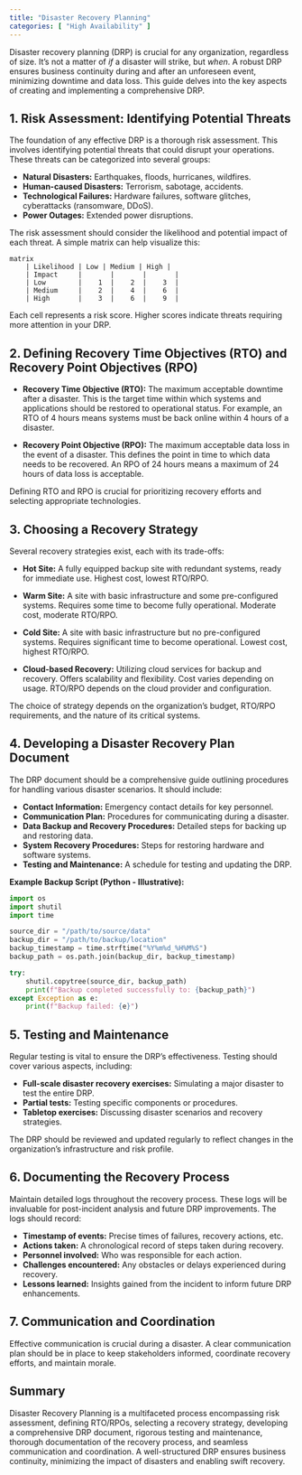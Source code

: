 ```yaml
---
title: "Disaster Recovery Planning"
categories: [ "High Availability" ]
---
```



Disaster recovery planning (DRP) is crucial for any organization, regardless of size.  It's not a matter of *if* a disaster will strike, but *when*.  A robust DRP ensures business continuity during and after an unforeseen event, minimizing downtime and data loss. This guide delves into the key aspects of creating and implementing a comprehensive DRP.


## 1. Risk Assessment: Identifying Potential Threats

The foundation of any effective DRP is a thorough risk assessment. This involves identifying potential threats that could disrupt your operations.  These threats can be categorized into several groups:

* **Natural Disasters:** Earthquakes, floods, hurricanes, wildfires.
* **Human-caused Disasters:** Terrorism, sabotage, accidents.
* **Technological Failures:** Hardware failures, software glitches, cyberattacks (ransomware, DDoS).
* **Power Outages:** Extended power disruptions.

The risk assessment should consider the likelihood and potential impact of each threat.  A simple matrix can help visualize this:

```mermaid
matrix
    | Likelihood | Low | Medium | High |
    | Impact     |       |       |       |
    | Low        |    1  |    2  |    3  |
    | Medium     |    2  |    4  |    6  |
    | High       |    3  |    6  |    9  |
```

Each cell represents a risk score. Higher scores indicate threats requiring more attention in your DRP.


## 2. Defining Recovery Time Objectives (RTO) and Recovery Point Objectives (RPO)

* **Recovery Time Objective (RTO):** The maximum acceptable downtime after a disaster.  This is the target time within which systems and applications should be restored to operational status.  For example, an RTO of 4 hours means systems must be back online within 4 hours of a disaster.

* **Recovery Point Objective (RPO):** The maximum acceptable data loss in the event of a disaster.  This defines the point in time to which data needs to be recovered.  An RPO of 24 hours means a maximum of 24 hours of data loss is acceptable.

Defining RTO and RPO is crucial for prioritizing recovery efforts and selecting appropriate technologies.


## 3. Choosing a Recovery Strategy

Several recovery strategies exist, each with its trade-offs:

* **Hot Site:** A fully equipped backup site with redundant systems, ready for immediate use.  Highest cost, lowest RTO/RPO.

* **Warm Site:** A site with basic infrastructure and some pre-configured systems. Requires some time to become fully operational.  Moderate cost, moderate RTO/RPO.

* **Cold Site:** A site with basic infrastructure but no pre-configured systems. Requires significant time to become operational. Lowest cost, highest RTO/RPO.

* **Cloud-based Recovery:** Utilizing cloud services for backup and recovery. Offers scalability and flexibility. Cost varies depending on usage. RTO/RPO depends on the cloud provider and configuration.

The choice of strategy depends on the organization's budget, RTO/RPO requirements, and the nature of its critical systems.


## 4. Developing a Disaster Recovery Plan Document

The DRP document should be a comprehensive guide outlining procedures for handling various disaster scenarios.  It should include:

* **Contact Information:** Emergency contact details for key personnel.
* **Communication Plan:** Procedures for communicating during a disaster.
* **Data Backup and Recovery Procedures:** Detailed steps for backing up and restoring data.
* **System Recovery Procedures:** Steps for restoring hardware and software systems.
* **Testing and Maintenance:** A schedule for testing and updating the DRP.

**Example Backup Script (Python - Illustrative):**

```python
import os
import shutil
import time

source_dir = "/path/to/source/data"
backup_dir = "/path/to/backup/location"
backup_timestamp = time.strftime("%Y%m%d_%H%M%S")
backup_path = os.path.join(backup_dir, backup_timestamp)

try:
    shutil.copytree(source_dir, backup_path)
    print(f"Backup completed successfully to: {backup_path}")
except Exception as e:
    print(f"Backup failed: {e}")
```


## 5. Testing and Maintenance

Regular testing is vital to ensure the DRP's effectiveness.  Testing should cover various aspects, including:

* **Full-scale disaster recovery exercises:** Simulating a major disaster to test the entire DRP.
* **Partial tests:** Testing specific components or procedures.
* **Tabletop exercises:** Discussing disaster scenarios and recovery strategies.

The DRP should be reviewed and updated regularly to reflect changes in the organization's infrastructure and risk profile.



## 6.  Documenting the Recovery Process

Maintain detailed logs throughout the recovery process. These logs will be invaluable for post-incident analysis and future DRP improvements. The logs should record:

* **Timestamp of events:** Precise times of failures, recovery actions, etc.
* **Actions taken:** A chronological record of steps taken during recovery.
* **Personnel involved:** Who was responsible for each action.
* **Challenges encountered:** Any obstacles or delays experienced during recovery.
* **Lessons learned:** Insights gained from the incident to inform future DRP enhancements.


## 7. Communication and Coordination

Effective communication is crucial during a disaster. A clear communication plan should be in place to keep stakeholders informed, coordinate recovery efforts, and maintain morale.


## Summary

Disaster Recovery Planning is a multifaceted process encompassing risk assessment, defining RTO/RPOs, selecting a recovery strategy, developing a comprehensive DRP document, rigorous testing and maintenance, thorough documentation of the recovery process, and seamless communication and coordination.  A well-structured DRP ensures business continuity, minimizing the impact of disasters and enabling swift recovery.

